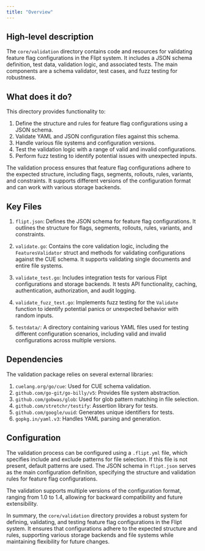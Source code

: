 ```yaml
---
title: "Overview"
---
```


## High-level description
The `core/validation` directory contains code and resources for validating feature flag configurations in the Flipt system. It includes a JSON schema definition, test data, validation logic, and associated tests. The main components are a schema validator, test cases, and fuzz testing for robustness.

## What does it do?
This directory provides functionality to:

1. Define the structure and rules for feature flag configurations using a JSON schema.
2. Validate YAML and JSON configuration files against this schema.
3. Handle various file systems and configuration versions.
4. Test the validation logic with a range of valid and invalid configurations.
5. Perform fuzz testing to identify potential issues with unexpected inputs.

The validation process ensures that feature flag configurations adhere to the expected structure, including flags, segments, rollouts, rules, variants, and constraints. It supports different versions of the configuration format and can work with various storage backends.

## Key Files

1. `flipt.json`: Defines the JSON schema for feature flag configurations. It outlines the structure for flags, segments, rollouts, rules, variants, and constraints.

2. `validate.go`: Contains the core validation logic, including the `FeaturesValidator` struct and methods for validating configurations against the CUE schema. It supports validating single documents and entire file systems.

3. `validate_test.go`: Includes integration tests for various Flipt configurations and storage backends. It tests API functionality, caching, authentication, authorization, and audit logging.

4. `validate_fuzz_test.go`: Implements fuzz testing for the `Validate` function to identify potential panics or unexpected behavior with random inputs.

5. `testdata/`: A directory containing various YAML files used for testing different configuration scenarios, including valid and invalid configurations across multiple versions.

## Dependencies
The validation package relies on several external libraries:

1. `cuelang.org/go/cue`: Used for CUE schema validation.
2. `github.com/go-git/go-billy/v5`: Provides file system abstraction.
3. `github.com/gobwas/glob`: Used for glob pattern matching in file selection.
4. `github.com/stretchr/testify`: Assertion library for tests.
5. `github.com/google/uuid`: Generates unique identifiers for tests.
6. `gopkg.in/yaml.v3`: Handles YAML parsing and generation.

## Configuration
The validation process can be configured using a `.flipt.yml` file, which specifies include and exclude patterns for file selection. If this file is not present, default patterns are used. The JSON schema in `flipt.json` serves as the main configuration definition, specifying the structure and validation rules for feature flag configurations.

The validation supports multiple versions of the configuration format, ranging from 1.0 to 1.4, allowing for backward compatibility and future extensibility.

In summary, the `core/validation` directory provides a robust system for defining, validating, and testing feature flag configurations in the Flipt system. It ensures that configurations adhere to the expected structure and rules, supporting various storage backends and file systems while maintaining flexibility for future changes.